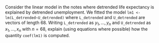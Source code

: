 Consider the linear model in the notes where detrended life expectancy is explained by detrended unemployment. We fitted the model ```lm1 <- lm(L_detrended~U_detrended)``` where `L_detrended` and `U_detrended` are vectors of length  68. Writing `L_detrended` as $y_1,\dots,y_n$ and  `U_detrended` as $x_1,\dots,x_n$ with $n=68$, explain (using equations where possible) how the quantity ```coef(lm1)``` is computed.



